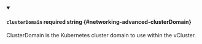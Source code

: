 
<details className="config-field" data-expandable="false" open>
<summary>

#### `clusterDomain` <span className="config-field-required" data-required="false">required</span> <span className="config-field-type">string</span> <span className="config-field-default"></span> <span className="config-field-enum"></span> {#networking-advanced-clusterDomain}

ClusterDomain is the Kubernetes cluster domain to use within the vCluster.

</summary>



</details>
